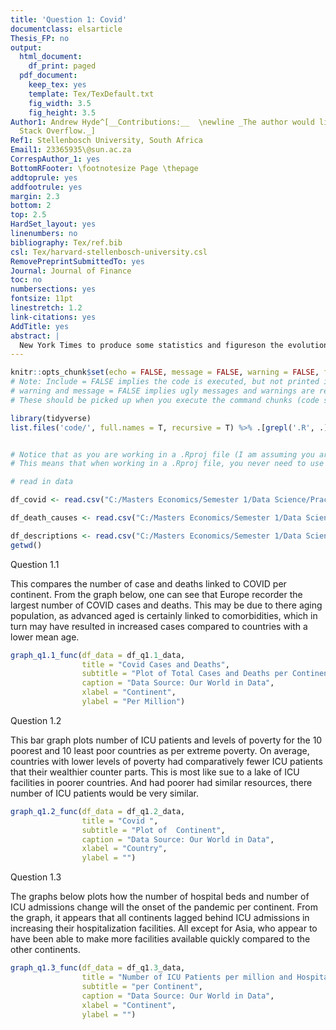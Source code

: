 ```yaml
---
title: 'Question 1: Covid'
documentclass: elsarticle
Thesis_FP: no
output:
  html_document:
    df_print: paged
  pdf_document:
    keep_tex: yes
    template: Tex/TexDefault.txt
    fig_width: 3.5
    fig_height: 3.5
Author1: Andrew Hyde^[__Contributions:__  \newline _The author would like to thank
  Stack Overflow._]
Ref1: Stellenbosch University, South Africa
Email1: 23365935\@sun.ac.za
CorrespAuthor_1: yes
BottomRFooter: \footnotesize Page \thepage
addtoprule: yes
addfootrule: yes
margin: 2.3
bottom: 2
top: 2.5
HardSet_layout: yes
linenumbers: no
bibliography: Tex/ref.bib
csl: Tex/harvard-stellenbosch-university.csl
RemovePreprintSubmittedTo: yes
Journal: Journal of Finance
toc: no
numbersections: yes
fontsize: 11pt
linestretch: 1.2
link-citations: yes
AddTitle: yes
abstract: |
  New York Times to produce some statistics and figureson the evolution of the outbreakThe Covid-19 pandemic has wreaked havoc on many facets of our lives, and continue to affect travel, work and how people socially interact.
---
```


<!-- First: Set your default preferences for chunk options: -->

<!-- If you want a chunk's code to be printed, set echo = TRUE. message = FALSE stops R printing ugly package loading details in your final paper too. I also suggest setting warning = FALSE and checking for warnings in R, else you might find ugly warnings in your paper. -->

```r
knitr::opts_chunk$set(echo = FALSE, message = FALSE, warning = FALSE, fig.width = 6, fig.height = 5, fig.pos="H", fig.pos = 'H')
# Note: Include = FALSE implies the code is executed, but not printed in your pdf.
# warning and message = FALSE implies ugly messages and warnings are removed from your pdf.
# These should be picked up when you execute the command chunks (code sections below) in your rmd, not printed in your paper!

library(tidyverse)
list.files('code/', full.names = T, recursive = T) %>% .[grepl('.R', .)] %>% as.list() %>% walk(~source(.))


# Notice that as you are working in a .Rproj file (I am assuming you are) - the relative paths of your directories start at your specified root.
# This means that when working in a .Rproj file, you never need to use getwd() - it is assumed as your base root automatically.

# read in data

df_covid <- read.csv("C:/Masters Economics/Semester 1/Data Science/Practical2022/23365935/Question1/data/Covid/owid-covid-data.csv")

df_death_causes <- read.csv("C:/Masters Economics/Semester 1/Data Science/Practical2022/23365935/Question1/data/Covid/Deaths_by_cause.csv")

df_descriptions <- read.csv("C:/Masters Economics/Semester 1/Data Science/Practical2022/23365935/Question1/data/Covid/covid_data_description.csv")
getwd()
```


<!-- ############################## -->
<!-- # Start Writing here: -->
<!-- ############################## -->

Question 1.1

This compares the number of case and deaths linked to COVID per continent. From the graph below, one can see that Europe recorder the largest number of COVID cases and deaths. This may be due to there aging population, as advanced aged is certainly linked to comorbidities, which in turn may have resulted in increased cases compared to countries with a lower mean age.

```r
graph_q1.1_func(df_data = df_q1.1_data,
                title = "Covid Cases and Deaths",
                subtitle = "Plot of Total Cases and Deaths per Continent",
                caption = "Data Source: Our World in Data",
                xlabel = "Continent",
                ylabel = "Per Million")

```

Question 1.2

This bar graph plots number of ICU patients and levels of poverty for the 10 poorest and 10 least poor countries as per extreme poverty. On average, countries with lower levels of poverty had comparatively fewer ICU patients that their wealthier counter parts. This is most like sue to a lake of ICU facilities in poorer countries. And had poorer had similar resources, there number of ICU patients would be very similar.

```r
graph_q1.2_func(df_data = df_q1.2_data,
                title = "Covid ",
                subtitle = "Plot of  Continent",
                caption = "Data Source: Our World in Data",
                xlabel = "Country",
                ylabel = "")


```

Question 1.3

The graphs below plots how the number of hospital beds and number of ICU admissions change will the onset of the pandemic per continent. From the graph, it appears that all continents lagged behind ICU admissions in increasing their hospitalization facilities. All except for Asia, who appear to have been able to make more facilities available quickly compared to the other continents. 

```r
graph_q1.3_func(df_data = df_q1.3_data,
                title = "Number of ICU Patients per million and Hospital Beds per thousand over time",
                subtitle = "per Continent",
                caption = "Data Source: Our World in Data",
                xlabel = "Continent",
                ylabel = "")
```



